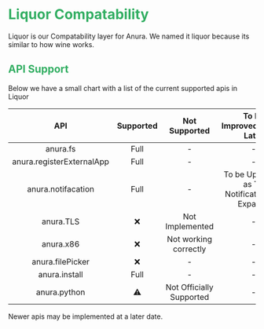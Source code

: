 # <span style="color: #32ae62;">Liquor Compatability</span>

Liquor is our Compatability layer for Anura. We named it liquor because its similar to how wine works.

## <span style="color: #32ae62;">API Support</span>

Below we have a small chart with a list of the current supported apis in Liquor

| API | Supported | Not Supported | To be Improved/Added Later |
| :--: | :---: | :---: | :---: |
| anura.fs | Full | - | - |
| anura.registerExternalApp | Full | - | - |
| anura.notifacation | Full | - | To be Upgraded as TB Notification API Expands |
| anura.TLS | ❌ | Not Implemented | - |
| anura.x86 | ❌ | Not working correctly | - |
| anura.filePicker | ❌ | - | - |
| anura.install | Full | - | - |
| anura.python | ⚠️ | Not Officially Supported | - |

Newer apis may be implemented at a later date.